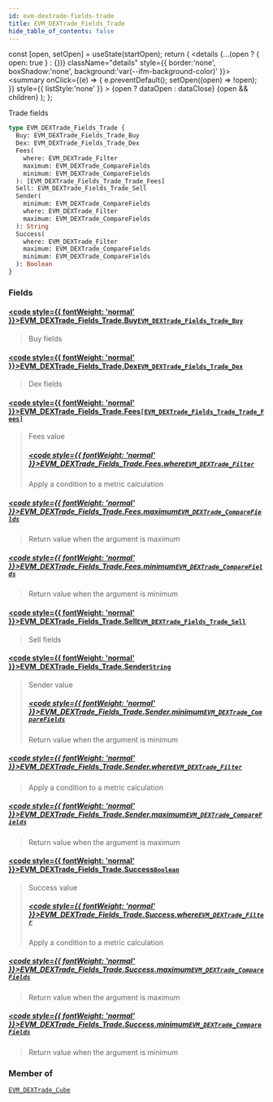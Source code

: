 ```yaml
---
id: evm-dextrade-fields-trade
title: EVM_DEXTrade_Fields_Trade
hide_table_of_contents: false
---
```







  const [open, setOpen] = useState(startOpen);
  return (
    <details {...(open ? { open: true } : {})} className="details" style={{ border:'none', boxShadow:'none', background:'var(--ifm-background-color)' }}>
      <summary
        onClick={(e) => {
          e.preventDefault();
          setOpen((open) => !open);
        }}
        style={{ listStyle:'none' }}
      >
      {open ? dataOpen : dataClose}
      </summary>
      {open && children}
    </details>
  );
};




Trade fields


```graphql
type EVM_DEXTrade_Fields_Trade {
  Buy: EVM_DEXTrade_Fields_Trade_Buy
  Dex: EVM_DEXTrade_Fields_Trade_Dex
  Fees(
    where: EVM_DEXTrade_Filter
    maximum: EVM_DEXTrade_CompareFields
    minimum: EVM_DEXTrade_CompareFields
  ): [EVM_DEXTrade_Fields_Trade_Trade_Fees]
  Sell: EVM_DEXTrade_Fields_Trade_Sell
  Sender(
    minimum: EVM_DEXTrade_CompareFields
    where: EVM_DEXTrade_Filter
    maximum: EVM_DEXTrade_CompareFields
  ): String
  Success(
    where: EVM_DEXTrade_Filter
    maximum: EVM_DEXTrade_CompareFields
    minimum: EVM_DEXTrade_CompareFields
  ): Boolean
}
```




### Fields

#### [<code style={{ fontWeight: 'normal' }}>EVM_DEXTrade_Fields_Trade.<b>Buy</b></code>](#)<Bullet />[`EVM_DEXTrade_Fields_Trade_Buy`](/docs/graphql-reference/objects/evm-dextrade-fields-trade-buy) <Badge class="secondary" text="object"/>
> Buy fields
> 

#### [<code style={{ fontWeight: 'normal' }}>EVM_DEXTrade_Fields_Trade.<b>Dex</b></code>](#)<Bullet />[`EVM_DEXTrade_Fields_Trade_Dex`](/docs/graphql-reference/objects/evm-dextrade-fields-trade-dex) <Badge class="secondary" text="object"/>
> Dex fields
> 

#### [<code style={{ fontWeight: 'normal' }}>EVM_DEXTrade_Fields_Trade.<b>Fees</b></code>](#)<Bullet />[`[EVM_DEXTrade_Fields_Trade_Trade_Fees]`](/docs/graphql-reference/objects/evm-dextrade-fields-trade-trade-fees) <Badge class="secondary" text="list"/> <Badge class="secondary" text="object"/>
> Fees value
> ##### [<code style={{ fontWeight: 'normal' }}>EVM_DEXTrade_Fields_Trade.Fees.<b>where</b></code>](#)<Bullet />[`EVM_DEXTrade_Filter`](/docs/graphql-reference/inputs/evm-dextrade-filter) <Badge class="secondary" text="input"/>
> Apply a condition to a metric calculation
> 

##### [<code style={{ fontWeight: 'normal' }}>EVM_DEXTrade_Fields_Trade.Fees.<b>maximum</b></code>](#)<Bullet />[`EVM_DEXTrade_CompareFields`](/docs/graphql-reference/enums/evm-dextrade-compare-fields) <Badge class="secondary" text="enum"/>
> Return value when the argument is maximum
> 

##### [<code style={{ fontWeight: 'normal' }}>EVM_DEXTrade_Fields_Trade.Fees.<b>minimum</b></code>](#)<Bullet />[`EVM_DEXTrade_CompareFields`](/docs/graphql-reference/enums/evm-dextrade-compare-fields) <Badge class="secondary" text="enum"/>
> Return value when the argument is minimum
> 

#### [<code style={{ fontWeight: 'normal' }}>EVM_DEXTrade_Fields_Trade.<b>Sell</b></code>](#)<Bullet />[`EVM_DEXTrade_Fields_Trade_Sell`](/docs/graphql-reference/objects/evm-dextrade-fields-trade-sell) <Badge class="secondary" text="object"/>
> Sell fields
> 

#### [<code style={{ fontWeight: 'normal' }}>EVM_DEXTrade_Fields_Trade.<b>Sender</b></code>](#)<Bullet />[`String`](/docs/graphql-reference/scalars/string) <Badge class="secondary" text="scalar"/>
> Sender value
> ##### [<code style={{ fontWeight: 'normal' }}>EVM_DEXTrade_Fields_Trade.Sender.<b>minimum</b></code>](#)<Bullet />[`EVM_DEXTrade_CompareFields`](/docs/graphql-reference/enums/evm-dextrade-compare-fields) <Badge class="secondary" text="enum"/>
> Return value when the argument is minimum
> 

##### [<code style={{ fontWeight: 'normal' }}>EVM_DEXTrade_Fields_Trade.Sender.<b>where</b></code>](#)<Bullet />[`EVM_DEXTrade_Filter`](/docs/graphql-reference/inputs/evm-dextrade-filter) <Badge class="secondary" text="input"/>
> Apply a condition to a metric calculation
> 

##### [<code style={{ fontWeight: 'normal' }}>EVM_DEXTrade_Fields_Trade.Sender.<b>maximum</b></code>](#)<Bullet />[`EVM_DEXTrade_CompareFields`](/docs/graphql-reference/enums/evm-dextrade-compare-fields) <Badge class="secondary" text="enum"/>
> Return value when the argument is maximum
> 

#### [<code style={{ fontWeight: 'normal' }}>EVM_DEXTrade_Fields_Trade.<b>Success</b></code>](#)<Bullet />[`Boolean`](/docs/graphql-reference/scalars/boolean) <Badge class="secondary" text="scalar"/>
> Success value
> ##### [<code style={{ fontWeight: 'normal' }}>EVM_DEXTrade_Fields_Trade.Success.<b>where</b></code>](#)<Bullet />[`EVM_DEXTrade_Filter`](/docs/graphql-reference/inputs/evm-dextrade-filter) <Badge class="secondary" text="input"/>
> Apply a condition to a metric calculation
> 

##### [<code style={{ fontWeight: 'normal' }}>EVM_DEXTrade_Fields_Trade.Success.<b>maximum</b></code>](#)<Bullet />[`EVM_DEXTrade_CompareFields`](/docs/graphql-reference/enums/evm-dextrade-compare-fields) <Badge class="secondary" text="enum"/>
> Return value when the argument is maximum
> 

##### [<code style={{ fontWeight: 'normal' }}>EVM_DEXTrade_Fields_Trade.Success.<b>minimum</b></code>](#)<Bullet />[`EVM_DEXTrade_CompareFields`](/docs/graphql-reference/enums/evm-dextrade-compare-fields) <Badge class="secondary" text="enum"/>
> Return value when the argument is minimum
> 



### Member of

[`EVM_DEXTrade_Cube`](/docs/graphql-reference/objects/evm-dextrade-cube)  <Badge class="secondary" text="object"/>

